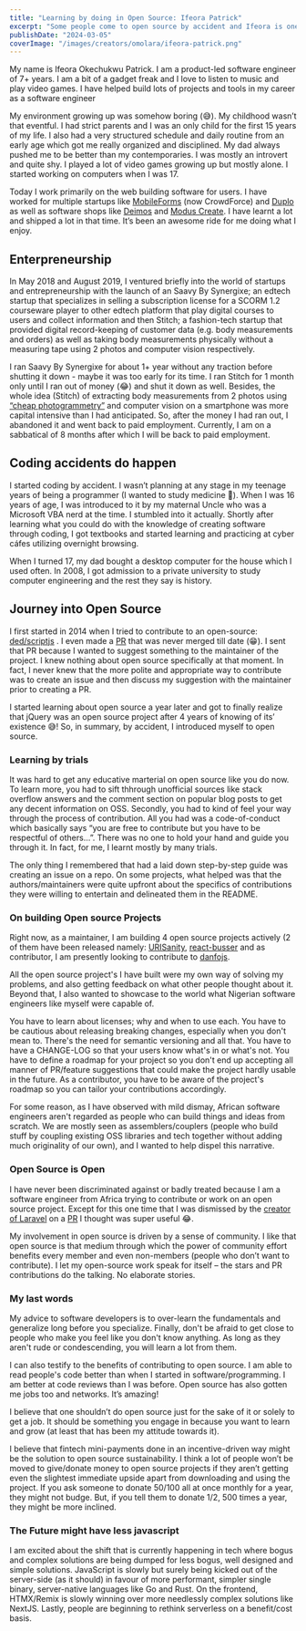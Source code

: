 ```yaml
---
title: "Learning by doing in Open Source: Ifeora Patrick"
excerpt: "Some people come to open source by accident and Ifeora is one. He shares his story of how he came into open source"
publishDate: "2024-03-05"
coverImage: "/images/creators/omolara/ifeora-patrick.png"
---
```


My name is Ifeora Okechukwu Patrick. I am a product-led software engineer of 7+ years. I am a bit of a gadget freak and I love to listen to music and play video games. I have helped build lots of projects and tools in my career as a software engineer

My environment growing up was somehow boring (😅). My childhood wasn’t that eventful. I had strict parents and I was an only child for the first 15 years of my life. I also had a very structured schedule and daily routine from an early age which got me really organized and disciplined. My dad always pushed me to be better than my contemporaries. I was mostly an introvert and quite shy. I played a lot of video games growing up but mostly alone. I started working on computers when I was 17.

Today I work primarily on the web building software for users. I have worked for multiple startups like [MobileForms](https://www.mobileforms.crowdforce.io/) (now CrowdForce) and [Duplo](https://www.tryduplo.com/) as well as software shops like [Deimos](https://deimos.io/) and [Modus Create](https://moduscreate.com/). I have learnt a lot and shipped a lot in that time. It’s been an awesome ride for me doing what I enjoy.

## Enterpreneurship
In May 2018 and August 2019, I ventured briefly into the world of startups and entrepreneurship with the launch of an Saavy By Synergixe; an edtech startup that specializes in selling a subscription license for a SCORM 1.2 courseware player to other edtech platform that play digital courses to users and collect information and then Stitch; a fashion-tech startup that provided digital record-keeping of customer data (e.g. body measurements and orders) as well as taking body measurements physically without a measuring tape using 2 photos and computer vision respectively.

I ran Saavy By Synergixe for about 1+ year without any traction before shutting it down - maybe it was too early for its time. I ran Stitch for 1 month only until I ran out of money (😂) and shut it down as well. Besides, the whole idea (Stitch) of extracting body measurements from 2 photos using [“cheap photogrammetry”](https://www.reddit.com/r/photogrammetry/comments/xa1dqq/good_phones_for_photogrammetry/) and computer vision on a smartphone was more capital intensive than I had anticipated. So, after the money I had ran out, I abandoned it and went back to paid employment. Currently, I am on a sabbatical of 8 months after which I will be back to paid employment.


## Coding accidents do happen

I started coding by accident. I wasn’t planning at any stage in my teenage years of being a programmer (I wanted to study medicine 🙂). When I was 16 years of age, I was introduced to it by my maternal Uncle who was a Microsoft VBA nerd at the time. I stumbled into it actually. Shortly after learning what you could do with the knowledge of creating software through coding, I got textbooks and started learning and practicing at cyber cáfes utilizing overnight browsing. 

When I turned 17, my dad bought a desktop computer for the house which I used often. In 2008, I got admission to a private university to study computer engineering and the rest they say is history.


## Journey into Open Source

I first started in 2014 when I tried to contribute to an open-source: [ded/scriptjs](https://github.com/ded/script.js) . I even made a [PR](https://github.com/ded/script.js/pull/77) that was never merged till date (😁). I sent that PR because I wanted to suggest something to the maintainer of the project. I knew nothing about open source specifically at that moment. In fact, I never knew that the more polite and appropriate way to contribute was to create an issue and then discuss my suggestion with the maintainer prior to creating a PR.

I started learning about open source a year later and got to finally realize that jQuery was an open source project after 4 years of knowing of its’ existence 😅! So, in summary, by accident, I introduced myself to open source.


### Learning by trials

It was hard to get any educative marterial on open source like you do now. To learn more, you had to sift thhrough unofficial sources like stack overflow answers and the comment section on popular blog posts to get any decent information on OSS. Secondly, you had to kind of feel your way through the process of contribution. All you had was a code-of-conduct which basically says “you are free to contribute but you have to be respectful of others…”. There was no one to hold your hand and guide you through it. In fact, for me, I learnt mostly by many trials. 

The only thing I remembered that had a laid down step-by-step guide was creating an issue on a repo. On some projects, what helped was that the authors/maintainers were quite upfront about the specifics of contributions they were willing to entertain and delineated them in the README.

### On building Open source Projects

Right now, as a maintainer, I am building 4 open source projects actively (2 of them have been released namely: [URISanity](https://github.com/codesplinta/URISanity), [react-busser](https://github.com/codesplinta/busser) and as contributor, I am presently looking to contribute to [danfojs](https://github.com/javascriptdata/danfojs).

All the open source project's I have built were my own way of solving my problems, and also getting feedback on what other people thought about it. Beyond that, I also wanted to showcase to the world what Nigerian software engineers like myself were capable of.

You have to learn about licenses; why and when to use each. You have to be cautious about releasing breaking changes, especially when you don't mean to. There's the need for semantic versioning and all that. You have to have a CHANGE-LOG so that your users know what's in or what's not. You have to define a roadmap for your project so you don't end up accepting all manner of PR/feature suggestions that could make the project hardly usable in the future. As a contributor, you have to be aware of the project's roadmap so you can tailor your contributions accordingly.

For some reason, as I have observed with mild dismay, African software engineers aren't regarded as people who can build things and ideas from scratch. We are mostly seen as assemblers/couplers (people who build stuff by coupling existing OSS libraries and tech together without adding much originality of our own), and I wanted to help dispel this narrative.


### Open Source is Open

I have never been discriminated against or badly treated because I am a software engineer from Africa trying to contribute or work on an open source project. Except for this one time that I was dismissed by the [creator of Laravel](https://github.com/taylorotwell) on a [PR](https://github.com/laravel/framework/pull/25048#issuecomment-409758066) I thought was super useful 😂.

My involvement in open source is driven by a sense of community. I like that open source is that medium through which the power of community effort benefits every member and even non-members (people who don’t want to contribute). I let my open-source work speak for itself – the stars and PR contributions do the talking. No elaborate stories.

### My last words


My advice to software developers is to over-learn the fundamentals and generalize long before you specialize. Finally, don't be afraid to get close to people who make you feel like you don't know anything. As long as they aren't rude or condescending, you will learn a lot from them.

I can also testify to the benefits of contributing to open source. I am able to read people's code better than when I started in software/programming. I am better at code reviews than I was before. Open source has also gotten me jobs too and networks. It’s amazing!

I believe that one shouldn’t do open source just for the sake of it or solely to get a job. It should be something you engage in because you want to learn and grow (at least that has been my attitude towards it).

I believe that fintech mini-payments done in an incentive-driven way might be the solution to open source sustainability. I think a lot of people won’t be moved to give/donate money to open source projects if they aren’t getting even the slightest immediate upside apart from downloading and using the project. If you ask someone to donate $50/$100 all at once monthly for a year, they might not budge. But, if you tell them to donate $1/$2, 500 times a year, they might be more inclined.

### The Future might have less javascript

I am excited about the shift that is currently happening in tech where bogus and complex solutions are being dumped for less bogus, well designed and simple solutions. JavaScript is slowly but surely being kicked out of the server-side (as it should) in favour of more performant, simpler single binary, server-native languages like Go and Rust. On the frontend, HTMX/Remix is slowly winning over more needlessly complex solutions like NextJS. Lastly, people are beginning to rethink serverless on a benefit/cost basis.
